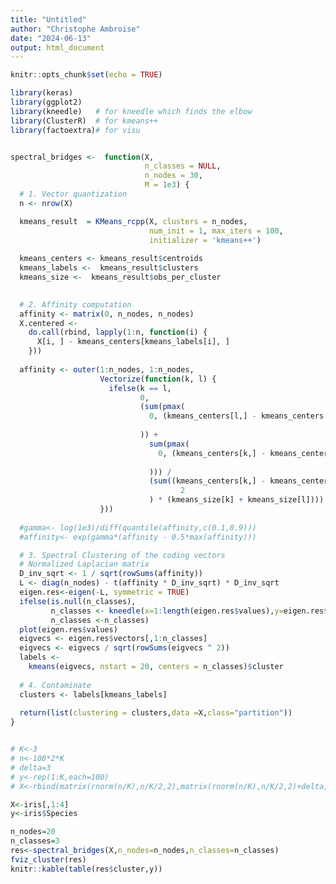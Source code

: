 ```yaml
---
title: "Untitled"
author: "Christophe Ambroise"
date: "2024-06-13"
output: html_document
---
```


```r
knitr::opts_chunk$set(echo = TRUE)
```
```r
library(keras)
library(ggplot2)  
library(kneedle)   # for kneedle which finds the elbow
library(ClusterR)  # for kmeans++
library(factoextra)# for visu


spectral_bridges <-  function(X,
                              n_classes = NULL,
                              n_nodes = 30,
                              M = 1e3) {
  # 1. Vector quantization
  n <- nrow(X)

  kmeans_result  = KMeans_rcpp(X, clusters = n_nodes, 
                               num_init = 1, max_iters = 100, 
                               initializer = 'kmeans++')
  
  kmeans_centers <- kmeans_result$centroids
  kmeans_labels <-  kmeans_result$clusters
  kmeans_size <-  kmeans_result$obs_per_cluster

  
  # 2. Affinity computation
  affinity <- matrix(0, n_nodes, n_nodes)
  X.centered <-
    do.call(rbind, lapply(1:n, function(i) {
      X[i, ] - kmeans_centers[kmeans_labels[i], ]
    }))
  
  affinity <- outer(1:n_nodes, 1:n_nodes,
                    Vectorize(function(k, l) {
                      ifelse(k == l,
                             0,
                             (sum(pmax(
                               0, (kmeans_centers[l,] - kmeans_centers[k, ]) %*% t(X.centered[(kmeans_labels ==
                                                                                                 k), ])
                             )) +
                               sum(pmax(
                                 0, (kmeans_centers[k,] - kmeans_centers[l, ]) %*% t(X.centered[(kmeans_labels ==
                                                                                                   l), ])
                               ))) /
                               (sum((kmeans_centers[k,] - kmeans_centers[l, ]) ^
                                      2
                               ) * (kmeans_size[k] + kmeans_size[l])))
                    }))
 
  #gamma<- log(1e3)/diff(quantile(affinity,c(0.1,0.9)))
  #affinity<- exp(gamma*(affinity - 0.5*max(affinity)))

  # 3. Spectral Clustering of the coding vectors
  # Normalized Laplacian matrix
  D_inv_sqrt <- 1 / sqrt(rowSums(affinity))
  L <- diag(n_nodes) - t(affinity * D_inv_sqrt) * D_inv_sqrt
  eigen.res<-eigen(-L, symmetric = TRUE)
  ifelse(is.null(n_classes), 
         n_classes <- kneedle(x=1:length(eigen.res$values),y=eigen.res$values)[1]-1,
         n_classes <-n_classes)
  plot(eigen.res$values)
  eigvecs <- eigen.res$vectors[,1:n_classes]
  eigvecs <- eigvecs / sqrt(rowSums(eigvecs ^ 2))
  labels <-
    kmeans(eigvecs, nstart = 20, centers = n_classes)$cluster
  
  # 4. Contaminate
  clusters <- labels[kmeans_labels]
  
  return(list(clustering = clusters,data =X,class="partition"))
}


# K<-3
# n<-100*2*K
# delta=3
# y<-rep(1:K,each=100)
# X<-rbind(matrix(rnorm(n/K),n/K/2,2),matrix(rnorm(n/K),n/K/2,2)+delta,matrix(rnorm(n/K),n/K/2,2)+2*delta) 

X<-iris[,1:4]
y<-iris$Species

n_nodes=20
n_classes=3
res<-spectral_bridges(X,n_nodes=n_nodes,n_classes=n_classes)
fviz_cluster(res)             
knitr::kable(table(res$cluster,y))
```

